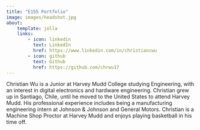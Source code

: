 ```yaml
---
title: "E155 Portfolio"
image: images/headshot.jpg
about:
    template: jolla
    links:
        - icon: linkedin
          text: LinkedIn
          href: https://www.linkedin.com/in/christiancwu
        - icon: github
          text: Github
          href: https://github.com/chrwu17
---
```

Christian Wu is a Junior at Harvey Mudd College studying Engineering, with an interest in digital electronics and hardware engineering. Christian grew up in Santiago, Chile, until he moved to the United States to attend Harvey Mudd. His professional experience includes being a manufacturing engineering intern at Johnson & Johnson and General Motors. Christian is a Machine Shop Proctor at Harvey Mudd and enjoys playing basketball in his time off. 